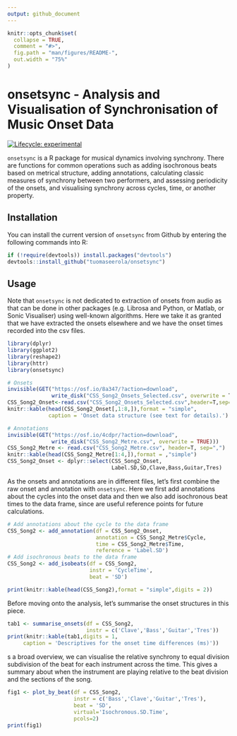 ```yaml
---
output: github_document
---
```


<!-- README.md is generated from README.Rmd. Please edit that file -->

```r
knitr::opts_chunk$set(
  collapse = TRUE,
  comment = "#>",
  fig.path = "man/figures/README-",
  out.width = "75%"
)
```

# onsetsync - Analysis and Visualisation of Synchronisation of Music Onset Data


<!-- badges: start -->
[![Lifecycle: experimental](https://img.shields.io/badge/lifecycle-experimental-orange.svg)](https://lifecycle.r-lib.org/articles/stages.html#experimental)
<!-- badges: end -->

`onsetsync` is a R package for musical dynamics involving synchrony. There are functions for common operations such as adding isochronous beats based on metrical structure, adding annotations, calculating classic measures of synchrony between two performers, and assessing periodicity of the onsets, and visualising synchrony across cycles, time, or another property. 

## Installation

You can install the current version of `onsetsync` from Github by
entering the following commands into R:

```r
if (!require(devtools)) install.packages("devtools")
devtools::install_github("tuomaseerola/onsetsync")
```

## Usage

Note that `onsetsync` is not dedicated to extraction of onsets from audio as that can be done in other packages (e.g. Librosa and Python, or Matlab, or Sonic Visualiser) using well-known algorithms. Here we take it as granted that we have extracted the onsets elsewhere and we have the onset times recorded into the csv files. 

```r
library(dplyr)
library(ggplot2)
library(reshape2)
library(httr)
library(onsetsync)
```

```r
# Onsets
invisible(GET("https://osf.io/8a347/?action=download", 
              write_disk("CSS_Song2_Onsets_Selected.csv", overwrite = T)))
CSS_Song2_Onset<-read.csv("CSS_Song2_Onsets_Selected.csv",header=T,sep=",")
knitr::kable(head(CSS_Song2_Onset[,1:8,]),format = "simple",
             caption = 'Onset data structure (see text for details).')

# Annotations
invisible(GET("https://osf.io/4cdpr/?action=download", 
              write_disk("CSS_Song2_Metre.csv", overwrite = TRUE)))
CSS_Song2_Metre <- read.csv("CSS_Song2_Metre.csv", header=T, sep=",")
knitr::kable(head(CSS_Song2_Metre[1:4,]),format = ,"simple")
CSS_Song2_Onset <- dplyr::select(CSS_Song2_Onset,
                                 Label.SD,SD,Clave,Bass,Guitar,Tres) 
```

As the onsets and annotations are in different files, let's first combine the raw onset and annotation with `onsetsync`. Here we first add annotations about the cycles into the onset data and then we also add isochronous beat times to the data frame, since are useful reference points for future calculations.


```r
# Add annotations about the cycle to the data frame
CSS_Song2 <- add_annotation(df = CSS_Song2_Onset,
                            annotation = CSS_Song2_Metre$Cycle,
                            time = CSS_Song2_Metre$Time,
                            reference = 'Label.SD')
# Add isochronous beats to the data frame
CSS_Song2 <- add_isobeats(df = CSS_Song2, 
                          instr = 'CycleTime', 
                          beat = 'SD')

print(knitr::kable(head(CSS_Song2),format = "simple",digits = 2))
```


Before moving onto the analysis, let's summarise the onset structures in this piece.


```r
tab1 <- summarise_onsets(df = CSS_Song2, 
                         instr = c('Clave','Bass','Guitar','Tres'))
print(knitr::kable(tab1,digits = 1,
     caption = 'Descriptives for the onset time differences (ms)'))
```

s a broad overview, we can visualise the relative synchrony to equal division subdivision of the beat for each instrument across the time. This gives a summary about when the instrument are playing relative to the beat division and the sections of the song. 

```r
fig1 <- plot_by_beat(df = CSS_Song2, 
                     instr = c('Bass','Clave','Guitar','Tres'), 
                     beat = 'SD', 
                     virtual='Isochronous.SD.Time',
                     pcols=2)
print(fig1)
```


